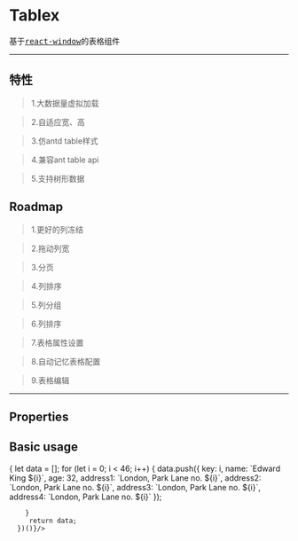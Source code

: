 



# Tablex

<pre>基于<a href="https://github.com/bvaughn/react-window">react-window</a>的表格组件</pre>

---

## 特性

>1.大数据量虚拟加载

>2.自适应宽、高

>3.仿antd table样式

>4.兼容ant table api 

>5.支持树形数据

## Roadmap

>1.更好的列冻结

>2.拖动列宽

>3.分页

>4.列排序

>5.列分组

>6.列排序

>7.表格属性设置

>8.自动记忆表格配置

>9.表格编辑








---



## Properties

<Props of={Table} />


## Basic usage

<Playground style={{height:400}} >
<Table columns={[
        {
          title: "Name",
          dataIndex: "name",
          width: 200
        },
        {
          title: "Age",
          dataIndex: "age",
          width: 200
        },
        {
          title: "Address",
          children: [
            {
              title: "公司地址",
              dataIndex: "address1",
              width: 200
            },
            {
              title: "家庭地址",
              dataIndex: "address2",
              width: 200,
              children: [
                {
                  title: "家庭地址1",
                  dataIndex: "address3",
                  width: 200
                },
                {
                  title: "家庭地址2",
                  dataIndex: "address4",
                  width: 200
                }
              ]
            }
          ]
        }
      ]}
      dataSource={(() => {
        let data = [];
        for (let i = 0; i < 46; i++) {
          data.push({
            key: i,
            name: `Edward King ${i}`,
            age: 32,
            address1: `London, Park Lane no. ${i}`,
            address2: `London, Park Lane no. ${i}`,
            address3: `London, Park Lane no. ${i}`,
            address4: `London, Park Lane no. ${i}`
          });
         
        }
         return data;
      })()}/>
</Playground>

